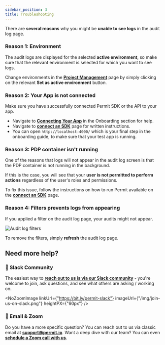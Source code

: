 ```yaml
---
sidebar_position: 3
title: Troubleshooting
---
```



There are **several reasons** why you might be **unable to see logs** in the audit log page.

### Reason 1: Environment

The audit logs are displayed for the selected **active environment**, so make sure that the relevant environment is selected for which you want to see logs.

Change environments in the **[Project Management](https://app.permit.io/project-management)** page by simply clicking on the relevant **Set as active environment** button.

<ReactPlayer controls url="../../video/impact-of-selected-env-on-audit.mp4" />

### Reason 2: Your App is not connected

Make sure you have successfully connected Permit SDK or the API to your app.

- Navigate to **[Connecting Your App](/tutorials/Onboarding/connect-your-app)** in the Onboarding section for help.
- Navigate to **[connect an SDK](https://app.permit.io/get-started/connect-an-sdk)** page for written instructions.
- You can open `http://localhost:4000/` which is your final step in the onboarding guide, to make sure that your test app is running.

### Reason 3: PDP container isn't running

One of the reasons that logs will not appear in the audit log screen is that the PDP container is not running in the background.

If this is the case, you will see that your **user is not permitted to perform actions** regardless of the user's roles and permissions.

To fix this issue, follow the instructions on how to run Permit available on the **[connect an SDK](https://app.permit.io/get-started/connect-an-sdk)** page.

### Reason 4: Filters prevents logs from appearing

If you applied a filter on the audit log page, your audits might not appear.

![Audit log filters](/img/screenshots/audit-log-filters.png)

To remove the filters, simply **refresh** the audit log page.

## Need more help?

### 💬 Slack Community

The easiest way to **[reach out to us is via our Slack community](https://bit.ly/permit-slack)** - you're welcome to join, ask questions, and see what others are asking / working on.

<NoZoomImage
	linkUrl={"https://bit.ly/permit-slack"}
	imageUrl={"/img/join-us-on-slack.png"}
	heightPX={"60px"}
/>

### 📧 Email & Zoom

Do you have a more specific question? You can reach out to us via classic email at **[support@permit.io](mailto:support@permit.io)**.
Want a deep dive with our team? You can even **[schedule a Zoom call with us](https://calendly.com/permitio/meeting)**.
